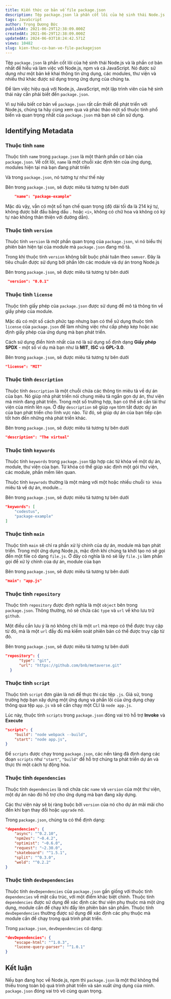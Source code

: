 ```yaml
---
title: Kiến thức cơ bản về file package.json
description: Tệp package.json là phần cốt lõi của hệ sinh thái Node.js và là phần cơ bản nhất để hiểu và làm việc với Node.js, npm và cả JavaScript
tags: JavaScript
author: Trọng Dương Đức
publishAt: 2021-06-29T12:38:09.000Z
createdAt: 2021-06-29T12:38:09.000Z
updatedAt: 2024-06-03T18:24:42.571Z
views: 10482
slug: kien-thuc-co-ban-ve-file-packagejson
---
```


Tệp `package.json` là phần cốt lõi của hệ sinh thái Node.js và là phần cơ bản nhất để hiểu và làm việc với Node.js, npm và cả JavaScript. Nó được sử dụng như một bản kê khai thông tin ứng dụng, các modules, thư viện và nhiều thứ khác được sử dụng trong ứng dụng của chúng ta.

Để làm việc hiệu quả với Node.js, JavaScript, một lập trình viên của hệ sinh thái này cần phải biết đến `package.json`.

Vì sự hiểu biết cơ bản về `package.json` rất cần thiết  để phát triển với Node.js, chúng ta hãy cùng xem qua và phác thảo một số thuộc tính phổ biến và quan trọng nhất của `package.json` mà bạn sẽ cần sử dụng.

## Identifying Metadata

### Thuộc tính `name`
Thuộc tính `name` trong `package.json` là một thành phần cơ bản của `package.json`. Về cốt lõi, `name` là một chuỗi xác định tên của ứng dụng, modules hiện tại mà bạn đang phát triển

Và trong `package.json`, nó tương tự như thế này

Bên trong `package.json`, sẽ được miêu tả tương tự bên dưới
```json
	"name": "package-example"
```

Mặc dù vậy, vẫn có  một số hạn chế quan trọng (độ dài tối đa là 214 ký tự, không được bắt đầu bằng dấu `.` hoặc `<i>`, không có chữ hoa và không có ký tự nào không thân thiện với đường dẫn).

### Thuộc tính `version`
Thuộc tính `version` là một phần quan trọng của `package.json`, vì nó biểu thị phiên bản hiện tại của module mà `package.json` đang mô tả.

Trong khi thuộc tính `version` không bắt buộc phải tuân theo `semver`. Đây là tiêu chuẩn được sử dụng bởi phần lớn các module và dự án trong Node.js 

Bên trong `package.json`, sẽ được miêu tả tương tự bên dưới
```json
 "version": "0.0.1"
```

### Thuộc tính `license`
Thuộc tính giấy phép của `package.json` được sử dụng để mô tả thông tin về giấy phép của module. 

Mặc dù có một số cách phức tạp nhưng bạn có thể sử dụng thuộc tính `license` của `package.json` để làm những việc như cấp phép kép hoặc xác định giấy phép của ứng dụng mà bạn phát triển. 

Cách sử dụng điển hình nhất của nó là sử dụng số định dạng **Giấy phép SPDX** - một số ví dụ mà bạn như là **MIT**, **ISC** và **GPL-3.0**.

Bên trong `package.json`, sẽ được miêu tả tương tự bên dưới
```json
"license": "MIT"
```

### Thuộc tính `description`
Thuộc tính `description` là một chuỗi chứa các thông tin miêu tả về dự án của bạn. Nó giúp nhà phát triển nói chung miêu tả ngắn gọn dự án, thư viện mà mình đang phát triển. Trong một số trường hợp, bạn có thể sẽ cần tải thư viện của mình lên `npm`. Ở đây `description` sẽ giúp `npm` tóm tắt được dự án của bạn phát triển cho lĩnh vực nào. Từ đó, sẽ giúp dự án của bạn tiếp cận tốt hơn đến những nhà phát triển khác.

Bên trong `package.json`, sẽ được miêu tả tương tự bên dưới
```json
"description": "The virtual"
```

### Thuộc tính `keywords`
Thuộc tính `keywords` trong `package.json` tập hợp các từ khóa về một dự án, module, thư viện của bạn. Từ khóa có thể giúp xác định một gói thư viện, các module, phần mềm liên quan.

Thuộc tính `keywrods` thường là một mảng với một hoặc nhiều chuỗi `từ khóa` miêu tả về dự án, module...

Bên trong `package.json`, sẽ được miêu tả tương tự bên dưới
```json
"keywords": [
	"codestus",
	"package-example"
]
```

### Thuộc tính `main`
Thuộc tính `main`  sẽ chỉ ra phần xử lý chính của dự án, module mà bạn phát triển. Trong một ứng dụng Node.js, mặc định khi chúng ta khởi tạo nó sẽ gọi đến một file có dạng `file.js`. Ở đây có nghĩa là nó sẽ lấy `file.js` làm phần gọi để xử lý chính của dự án, module của bạn

Bên trong `package.json`, sẽ được miêu tả tương tự bên dưới
```json
"main": "app.js"
```

### Thuộc tính `repository`
Thuộc tính `repository` được định nghĩa là một `object` bên trong `package.json`. Thông thường, nó sẽ chứa các `type` và `url` về kho lưu trữ `github`.

Một điều cần lưu ý là nó không chỉ là một `url` mà repo có thể được truy cập từ đó, mà là một `url` đầy đủ mà kiểm soát phiên bản có thể được truy cập từ đó.

Bên trong `package.json`, sẽ được miêu tả tương tự bên dưới
```json
"repository": {
      "type": "git",
      "url": "https://github.com/bnb/metaverse.git"
  }
```

### Thuộc tính `script`
Thuộc tính `script` đơn giản là nơi để thực thi các tệp `.js`. Giả sử, trong trường hợp bạn xây dựng một ứng dụng và phần lõi của ứng dụng chạy thông qua tệp `app.js` và sẽ cần chạy một CLI là `node app.js`. 

Lúc này, thuộc tính `scripts` trong `package.json` đóng vai trò hỗ trợ **Invoke** và **Execute**

```json
"scripts": {
	"build": "node webpack --build",
	"start": "node app.js",
}
```

Để `scripts` được chạy trong `package.json`, các nền tảng đã định dạng các đoạn `scripts` như `"start"`, `"build"` để hỗ trợ chúng ta phát triển dự án và thực thi một cách tự động hóa.

### Thuộc tính `dependencies`
Thuộc tính `dependencies` là nơi chứa các `name` và `version` của một thư viện, một dự án nào đó hỗ trợ cho ứng dụng mà bạn đang xây dựng.

Các thư viện này sẽ bị ràng buộc bởi `version` của nó cho dự án mãi mãi cho đến khi bạn thay đổi hoặc `upgrade` nó.

Trong `package.json`, chúng ta có thể định dạng:
```json
"dependencies": {
	"async": "^0.2.10",
	"npm2es": "~0.4.2",
	"optimist": "~0.6.0",
	"request": "~2.30.0",
	"skateboard": "^1.5.1",
	"split": "^0.3.0",
	"weld": "^0.2.2"
}
```

### Thuộc tính `devDependencies`
Thuộc tính `devDependencies` của `package.json` gần giống với thuộc tính `dependencies` về mặt cấu trúc, với một điểm khác biệt chính. Thuộc tính `dependencies` được sử dụng để xác định các thư viện phụ thuộc mà một ứng dụng, module cần để chạy khi đẩy lên phiên bản sản phẩm. Thuộc tính `devDependencies` thường được sử dụng để xác định các phụ thuộc mà module cần để chạy trong quá trình phát triển.

Trong `package.json`, `devDependencies` có dạng:
```json
"devDependencies": {
	"escape-html": "^1.0.3",
	"lucene-query-parser": "^1.0.1"
}
```


## Kết luận
Nếu bạn đang học về Node.js, npm thì `package.json` là một thứ không thể thiếu trong toàn bộ quá trình phát triển và sản xuất ứng dụng của mình. `package.json` đóng vai trò vô cùng quan trọng.
      